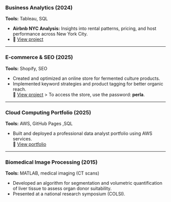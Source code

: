 ### **Business Analytics (2024)**  
**Tools:** Tableau, SQL  

- **Airbnb NYC Analysis:** Insights into rental patterns, pricing, and host performance across New York City.  
- 🔗 [View project](https://github.com/luciaecg1129/tableau-business-analytics/)

---

### **E-commerce & SEO (2025)**  
**Tools:** Shopify, SEO  

- Created and optimized an online store for fermented culture products.  
- Implemented keyword strategies and product tagging for better organic reach.  
🔗 [View project](https://the-culture-hero.myshopify.com/collections/buy-fermentation-starter-cultures)
> To access the store, use the password: **perla**.

---

### **Cloud Computing Portfolio (2025)**  
**Tools:** AWS, GitHub Pages ,SQL 

- Built and deployed a professional data analyst portfolio using AWS services.  
🔗 [View portfolio](https://luciaecg1129.github.io/data-analyst-lucia/)

---

### **Biomedical Image Processing (2015)**  
**Tools:** MATLAB, medical imaging (CT scans)  

- Developed an algorithm for segmentation and volumetric quantification of liver tissue to assess organ donor suitability.  
- Presented at a national research symposium (COLSI).